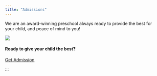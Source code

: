 ```yaml
---
title: "Admissions"
---
```


We are an award-winning preschool always ready to provide the best for your child, and peace of mind to you! 

![](orange-admissions.jpeg)


::: {.page-cta}

#### Ready to give your child the best?

<a href="/admissions/index.qmd" class="btn btn-primary">Get Admission</a>

:::
:::